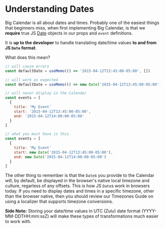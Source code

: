 
<Meta title="Guides/Understanding Dates" />

# Understanding Dates

Big Calendar is all about dates and times. Probably one of the easiest things that beginners miss, when first implementing Big Calendar, is that we **require** true JS [Date](https://developer.mozilla.org/en-US/docs/Web/JavaScript/Reference/Global_Objects/Date) objects in our <LinkTo kind="props">props</LinkTo> and `event` definitions.

It is **up to the developer** to handle translating date/time values **to and from JS `Date` format**.

What does this mean?

```js
// will cause errors
const defaultDate = useMemo(() => '2015-04-12T13:45:00-05:00', [])

// will work as expected
const defaultDate = useMemo(() => new Date('2015-04-12T13:45:00-05:00'), [])

// will never display in the Calendar
const events = [
  {
    title: 'My Event'
    start: '2015-04-12T13:45:00-05:00',
    end: '2015-04-12T14:00:00-05:00'
  }
]

// what you must have is this
const events = [
  {
    title: 'My Event'
    start: new Date('2015-04-12T13:45:00-05:00'),
    end: new Date('2015-04-12T14:00:00-05:00')
  }
]
```

The other thing to remember is that the `Date`s you provide to the Calendar will, by default, be displayed in the browser's native local timezone and culture, regarless of any offsets. This is how JS `Date`s work in browsers today. If you need to display dates and times in a specific timezone, other than the browser native, then you should review our <LinkTo kind="guides-timezones">Timezones Guide</LinkTo> on using a <LinkTo kind="props" story="localiizer">localizer</LinkTo> that supports timezone conversions.

**Side Note:** Storing your date/time values in UTC (Zulu) date format (YYYY-MM-DDTHH:mm:ssZ) will make these types of transformations much easier to work with.
